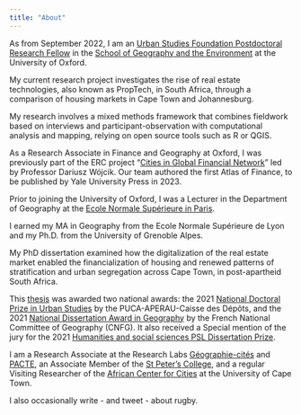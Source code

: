 ```yaml
---
title: "About"
---
```


As from September 2022, I am an [Urban Studies Foundation Postdoctoral Research Fellow](https://www.urbanstudiesfoundation.org/) in the [School of Geography and the Environment](https://www.geog.ox.ac.uk/staff/jmigozzi.html) at the University of Oxford.

My current research project investigates the rise of real estate technologies, also known as PropTech, in South Africa, through a comparison of housing markets in Cape Town and Johannesburg.

My research involves a mixed methods framework that combines fieldwork based on interviews and participant-observation with computational analysis and mapping, relying on open source tools such as R or QGIS.

As a Research Associate in Finance and Geography at Oxford, I was previously part of the ERC project "[Cities in Global Financial Network](https://www.citynet21.org/)" led by Professor Dariusz Wójcik. Our team authored the first Atlas of Finance, to be published by Yale University Press in 2023.

Prior to joining the University of Oxford, I was a Lecturer in the Department of Geography at the [Ecole Normale Supérieure in Paris](https://www.ens.psl.eu/).

I earned my MA in Geography from the Ecole Normale Supérieure de Lyon and my Ph.D. from the University of Grenoble Alpes.

My PhD dissertation examined how the digitalization of the real estate market enabled the financialization of housing and renewed patterns of stratification and urban segregation across Cape Town, in post-apartheid South Africa.

This [thesis](https://tel.archives-ouvertes.fr/tel-03121350) was awarded two national awards: the 2021 [National Doctoral Prize in Urban Studies](http://www.urbanisme-puca.gouv.fr/prix-de-these-sur-la-ville-2021-a2141.html) by the PUCA-APERAU-Caisse des Dépôts, and the 2021 [National Dissertation Award in Geography](https://www.cnfg.fr/vie-du-comite/prix-de-these-du-cnfg/) by the French National Committee of Geography (CNFG). It also received a Special mention of the jury for the 2021 [Humanities and social sciences PSL Dissertation Prize](https://psl.eu/en/news/winners-2021-humanities-and-social-sciences-shs-psl-dissertation-prize).

I am a Research Associate at the Research Labs [Géographie-cités](https://geographie-cites.cnrs.fr/en/geographie-cites/) and [PACTE](https://www.pacte-grenoble.fr/en), an Associate Member of the [St Peter's College](https://www.spc.ox.ac.uk/), and a regular Visiting Researcher of the [African Center for Cities](https://www.africancentreforcities.net/) at the University of Cape Town.

I also occasionally write - and tweet - about rugby.
